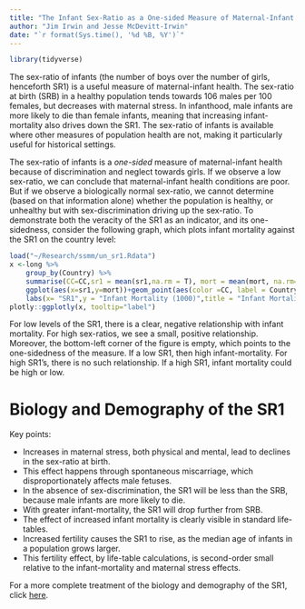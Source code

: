 ```yaml
---
title: "The Infant Sex-Ratio as a One-sided Measure of Maternal-Infant Health"
author: "Jim Irwin and Jesse McDevitt-Irwin"
date: "`r format(Sys.time(), '%d %B, %Y')`"
---
```


```r
library(tidyverse)
```

The sex-ratio of infants (the number of boys over the number of girls, henceforth SR1) is a useful measure of maternal-infant health. The sex-ratio at birth (SRB) in a healthy population tends towards 106 males per 100 females, but decreases with maternal stress. In infanthood, male infants are more likely to die than female infants, meaning that increasing infant-mortality also drives down the SR1. The sex-ratio of infants is available where other measures of population health are not, making it particularly useful for historical settings. 

The sex-ratio of infants is a _one-sided_ measure of maternal-infant health because of discrimination and neglect towards girls. If we observe a low sex-ratio, we can conclude that maternal-infant health conditions are poor. But if we observe a biologically normal sex-ratio, we cannot determine (based on that information alone) whether the population is healthy, or unhealthy but with sex-discrimination driving up the sex-ratio. To demonstrate both the veracity of the SR1 as an indicator, and its one-sidedness, consider the following graph, which plots infant mortality against the SR1 on the country level:



```r
load("~/Research/ssmm/un_sr1.Rdata")
x <-long %>% 
	group_by(Country) %>%  
	summarise(CC=CC,sr1 = mean(sr1,na.rm = T), mort = mean(mort, na.rm=T)) %>%
	ggplot(aes(x=sr1,y=mort))+geom_point(aes(color =CC, label = Country))+geom_smooth(aes(),color="black")+ xlim(.975,1.10)+geom_vline(xintercept=1.055)+
	labs(x= "SR1",y = "Infant Mortality (1000)",title = "Infant Mortality by SR1: 1953-1988")+scale_color_brewer(palette="Set1")
plotly::ggplotly(x, tooltip="label")
```

For low levels of the SR1, there is a clear, negative relationship with infant mortality. For high sex-ratios, we see a small, positive relationship. Moreover, the bottom-left corner of the figure is empty, which points to the one-sidedness of the measure. If a low SR1, then high infant-mortality. For high SR1's, there is no such relationship. If a high SR1, infant mortality could be high or low. 

# Biology and Demography of the SR1

Key points:

* Increases in maternal stress, both physical and mental, lead to declines in the sex-ratio at birth.
* This effect happens through spontaneous miscarriage, which disproportionately affects male fetuses.
* In the absence of sex-discrimination, the SR1 will be less than the SRB, because male infants are more likely to die.
* With greater infant-mortality, the SR1 will drop further from SRB.
* The effect of increased infant mortality is clearly visible in standard life-tables.
* Increased fertility causes the SR1 to rise, as the median age of infants in a population grows larger. 
* This fertility effect, by life-table calculations, is second-order small relative to the infant-mortality and maternal stress effects.


For a more complete treatment of the biology and demography of the SR1, click [here](biology.html).
